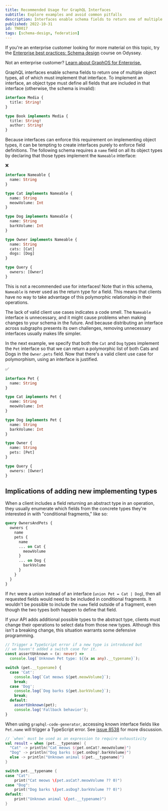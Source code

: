 ```yaml
---
title: Recommended Usage for GraphQL Interfaces
subtitle: Explore examples and avoid common pitfalls
description: Interfaces enable schema fields to return one of multiple object types. Explore examples and avoid common pitfalls in using interfaces.
published: 2022-10-31
id: TN0017
tags: [schema-design, federation]
---
```


<SummitCallout
  topic="schema design"
  workshopName="Schema design excellence"
  URL="https://reg.summit.graphql.com/flow/apollo/summit24/AttendeePortal/page/catalog/session/1712947470535001L9a9"
/>

<Tip>

If you're an enterprise customer looking for more material on this topic, try the [Enterprise best practices: Schema design](https://www.apollographql.com/tutorials/schema-design-best-practices) course on Odyssey.

Not an enterprise customer? [Learn about GraphOS for Enterprise.](/graphos/enterprise)

</Tip>

GraphQL interfaces enable schema fields to return one of multiple object types, all of which must implement that interface. To implement an interface, an object type must define all fields that are included in that interface (otherwise, the schema is invalid):

```graphql
interface Media {
  title: String!
}

type Book implements Media {
  title: String!
  author: String!
}
```

Because interfaces can enforce this requirement on implementing object types, it can be tempting to create interfaces purely to enforce field definitions. The following schema requires a `name` field on all its object types by declaring that those types implement the `Nameable` interface:

<p style="margin-bottom: 0;">❌</p>

```graphql
interface Nameable {
  name: String
}

type Cat implements Nameable {
  name: String
  meowVolume: Int
}

type Dog implements Nameable {
  name: String
  barkVolume: Int
}

type Owner implements Nameable {
  name: String
  cats: [Cat]
  dogs: [Dog]
}

type Query {
  owners: [Owner]
}
```

<Caution>

This is not a recommended use for interfaces! Note that in this schema, `Nameable` is never used as the return type for a field. This means that clients have no way to take advantage of this polymorphic relationship in their operations.

</Caution>

The lack of valid client use cases indicates a code smell. The `Nameable` interface is unnecessary, and it might cause problems when making changes to your schema in the future. And because distributing an interface across subgraphs presents its own challenges, removing unnecessary interfaces usually makes life simpler.

In the next example, we specify that both the `Cat` and `Dog` types implement the `Pet` interface so that we can return a polymorphic list of both Cats and Dogs in the `Owner.pets` field. Now that there's a valid client use case for polymorphism, using an interface is justified.

<p style="margin-bottom: 0;">✅</p>

```graphql
interface Pet {
  name: String
}

type Cat implements Pet {
  name: String
  meowVolume: Int
}

type Dog implements Pet {
  name: String
  barkVolume: Int
}

type Owner {
  name: String
  pets: [Pet]
}

type Query {
  owners: [Owner]
}
```

## Implications of adding new implementing types

When a client includes a field returning an abstract type in an operation, they usually enumerate which fields from the concrete types they're interested in with "conditional fragments," like so:

```graphql
query OwnersAndPets {
  owners {
    name
    pets {
      name
      ... on Cat {
        meowVolume
      }
      ... on Dog {
        barkVolume
      }
    }
  }
}
```

<Note>

If `Pet` were a union instead of an interface (`union Pet = Cat | Dog`), then all requested fields would need to be included in conditional fragments. It wouldn't be possible to include the `name` field outside of a fragment, even though the two types both happen to define that field.

</Note>

If your API adds additional possible types to the abstract type, clients must change their operations to select data from those new types. Although this isn't a breaking change, this situation warrants some defensive programming.

```ts
// Trigger a TypeScript error if a new type is introduced but
// we haven't added a switch case for it.
const assertUnknown = (x: never) =>
  console.log(`Unknown Pet type: ${(x as any).__typename}`);

switch (pet.__typename) {
  case 'Cat':
    console.log(`Cat meows ${pet.meowVolume}`);
    break;
  case 'Dog':
    console.log(`Dog barks ${pet.barkVolume}`);
    break;
  default:
    assertUnknown(pet);
    console.log('Fallback behavior');
}
```

<Note>

When using `graphql-code-generator`, accessing known interface fields like `Pet.name` will trigger a TypeScript error. See [issue 8538](https://github.com/dotansimha/graphql-code-generator/issues/8538) for more discussion.

</Note>

```kotlin
// `when` must be used as an expression to require exhaustivity
val result = when (pet.__typename) {
  "Cat" -> println("Cat meows ${pet.onCat?.meowVolume}")
  "Dog" -> println("Dog barks ${pet.onDog?.barkVolume}")
  else -> println("Unknown animal ${pet.__typename}")
}
```

```swift
switch pet.__typename {
case "Cat":
    print("Cat meows \(pet.asCat?.meowVolume ?? 0)")
case "Dog":
    print("Dog barks \(pet.asDog?.barkVolume ?? 0)")
default:
    print("Unknown animal \(pet.__typename)")
}
```
